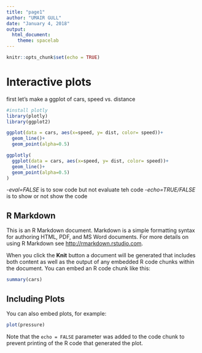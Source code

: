 ```yaml
---
title: "page1"
author: "UMAIR GULL"
date: "January 4, 2018"
output: 
  html_document: 
    theme: spacelab
---
```


```r
knitr::opts_chunk$set(echo = TRUE)
```


# Interactive plots
first let's make a ggplot of cars, speed vs. distance
```r
#install plotly
library(plotly)
library(ggplot2)

ggplot(data = cars, aes(x=speed, y= dist, color= speed))+ 
  geom_line()+
  geom_point(alpha=0.5)

```

```r
ggplotly(
  ggplot(data = cars, aes(x=speed, y= dist, color= speed))+ 
  geom_line()+
  geom_point(alpha=0.5)
)


```

-*eval=FALSE* is to sow code but not evaluate teh code
-*echo=TRUE/FALSE* is to show or not show the code

## R Markdown

This is an R Markdown document. Markdown is a simple formatting syntax for authoring HTML, PDF, and MS Word documents. For more details on using R Markdown see <http://rmarkdown.rstudio.com>.

When you click the **Knit** button a document will be generated that includes both content as well as the output of any embedded R code chunks within the document. You can embed an R code chunk like this:

```r
summary(cars)
```

## Including Plots

You can also embed plots, for example:

```r
plot(pressure)
```

Note that the `echo = FALSE` parameter was added to the code chunk to prevent printing of the R code that generated the plot.
